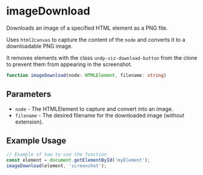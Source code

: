 
<Meta title="Utilities/Downloads/imageDownload" />

# imageDownload

Downloads an image of a specified HTML element as a PNG file.

Uses `html2canvas` to capture the content of the `node` and converts it to a downloadable PNG image.

It removes elements with the class `undp-viz-download-button` from the clone to prevent them from appearing in the screenshot.

```ts
function imageDownload(node: HTMLElement, filename: string)
```

## Parameters

- `node` - The HTMLElement to capture and convert into an image.
- `filename` - The desired filename for the downloaded image (without extension).

## Example Usage

```js
// Example of how to use the function
const element = document.getElementById('myElement');
imageDownload(element, 'screenshot');